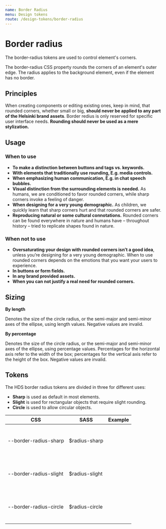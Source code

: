 ```yaml
---
name: Border Radius
menu: Design tokens
route: /design-tokens/border-radius
---
```




# Border radius

<LargeParagraph>The border-radius tokens are used to control element's corners.</LargeParagraph>

The border-radius CSS property rounds the corners of an element's outer edge. The radius applies to the background element, even if the element has no border.

## Principles

When creating components or editing existing ones, keep in mind, that rounded corners, whether small or big, **should never be applied to any part of the Helsinki brand assets**. 
Border redius is only reserved for specific user interface needs. **Rounding should never be used as a mere stylization.** 

## Usage

### When to use

- **To make a distinction between buttons and tags vs. keywords.**
- **With elements that traditionally use rounding, E.g. media controls.**
- **When emphasizing human communication, E.g. in chat speech bubbles.**
- **Visual distinction from the surrounding elements is needed.** As humans, we are conditioned to favor rounded corners, while sharp corners invoke a feeling of danger.
- **When designing for a very young demographic.** As children, we quickly learn that sharp corners hurt and that rounded corners are safer.
- **Reproducing natural or some cultural connotations.** Rounded corners can be found everywhere in nature and humans have – throughout history – tried to replicate shapes found in nature.


### When not to use

- **Oversaturating your design with rounded corners isn’t a good idea**, unless you’re designing for a very young demographic. When to use rounded corners depends on the emotions that you want your users to experience.
- **In buttons or form fields.** 
- **In any brand provided assets.** 
- **When you can not justify a real need for rounded corners.**

## Sizing

**By length**

Denotes the size of the circle radius, or the semi-major and semi-minor axes of the ellipse, using length values. Negative values are invalid.

**By percentage**

Denotes the size of the circle radius, or the semi-major and semi-minor axes of the ellipse, using percentage values. Percentages for the horizontal axis refer to the width of the box; percentages for the vertical axis refer to the height of the box. Negative values are invalid.

## Tokens
The HDS border radius tokens are divided in three for different uses:

- **Sharp** is used as default in most elements. 
- **Slight** is used for rectangular objects that require slight rounding.
- **Circle** is used to allow circular objects. 

CSS                    | SASS              | Example                                                                                                                                  | 
---------------------- | ----------------- | ---------------------------------------------------------------------------------------------------------------------------------------- |
--border-radius-sharp  | $radius-sharp     | <span style="margin: 20px 0; border-radius: 0px; background-color: var(--color-fog); display: block; height: 60px; width: 60px;"></span> |
--border-radius-slight | $radius-slight    | <span style="margin: 20px 0; border-radius: 8px; background-color: var(--color-fog); display: block; height: 60px; width: 60px;"></span> |
--border-radius-circle | $radius-circle    | <span style="margin: 20px 0; border-radius: 50%; background-color: var(--color-fog); display: block; height: 60px; width: 60px;"></span> |